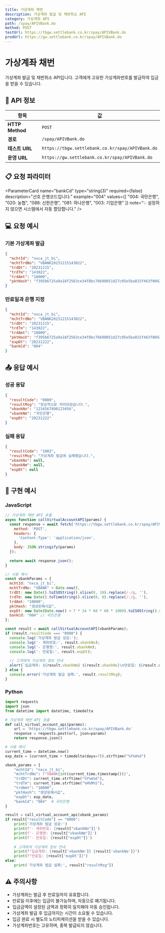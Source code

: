 ```yaml
---
title: 가상계좌 채번
description: 가상계좌 발급 및 채번취소 API
category: 가상계좌 API
path: /spay/APIVBank.do
method: POST
testUrl: https://tbgw.settlebank.co.kr/spay/APIVBank.do
prodUrl: https://gw.settlebank.co.kr/spay/APIVBank.do
---
```


# 가상계좌 채번

가상계좌 발급 및 채번취소 API입니다. 고객에게 고유한 가상계좌번호를 발급하여 입금을 받을 수 있습니다.

## 📡 API 정보

| 항목 | 값 |
|------|-----|
| **HTTP Method** | `POST` |
| **경로** | `/spay/APIVBank.do` |
| **테스트 URL** | `https://tbgw.settlebank.co.kr/spay/APIVBank.do` |
| **운영 URL** | `https://gw.settlebank.co.kr/spay/APIVBank.do` |

## 📋 요청 파라미터

<ParameterCard
  name="mchtId"
  type="string(10)"
  required={true}
  description="헥토파이낸셜에서 부여하는 고유 상점아이디입니다."
  example="nxca_jt_bi"
/>

<ParameterCard
  name="mchtTrdNo"
  type="string(100)"
  required={true}
  description="상점에서 생성하는 고유 주문번호입니다."
  example="VBANK20231215143022"
  note="⚠️ 한글은 사용할 수 없으며, 영문, 숫자, 일부 특수문자만 사용 가능합니다."
/>

<ParameterCard
  name="trdDt"
  type="string(8)"
  required={true}
  description="거래 요청 일자입니다. yyyyMMdd 형식으로 전달합니다."
  example="20231215"
/>

<ParameterCard
  name="trdTm"
  type="string(6)"
  required={true}
  description="거래 요청 시간입니다. HH24MISS 형식으로 전달합니다."
  example="143022"
/>

<ParameterCard
  name="trdAmt"
  type="string(12)"
  required={true}
  description="가상계좌 입금 예정 금액입니다."
  example="10000"
  note="💰 입금 예정 금액을 설정하며, 이 금액으로 입금 시 자동 승인됩니다."
/>

<ParameterCard
  name="pktHash"
  type="string(64)"
  required={true}
  description="SHA256 방식으로 생성한 해쉬값입니다."
  example="f395b6725a9a18f2563ce34f8bc76698051d27c05e5ba815f463f00429061c0c"
  note="🔒 거래일자 + 거래시간 + 상점아이디 + 상점주문번호 + 거래금액 + 해쉬키 순서로 조합"
/>

<ParameterCard
  name="expDt"
  type="string(8)"
  required={false}
  description="가상계좌 만료일자입니다. yyyyMMdd 형식으로 전달합니다."
  example="20231222"
  note="⏰ 설정하지 않으면 기본 만료일(7일 후)이 적용됩니다."
/>

<ParameterCard
  name="bankCd"
  type="string(3)"
  required={false}
  description="선호 은행코드입니다."
  example="004"
  values={[
    "004: 국민은행",
    "020: 농협",
    "088: 신한은행",
    "081: 하나은행",
    "003: 기업은행"
  ]}
  note="💡 설정하지 않으면 시스템에서 자동 할당합니다."
/>

## 💻 요청 예시

### 기본 가상계좌 발급

```json
{
  "mchtId": "nxca_jt_bi",
  "mchtTrdNo": "VBANK20231215143022",
  "trdDt": "20231215",
  "trdTm": "143022",
  "trdAmt": "10000",
  "pktHash": "f395b6725a9a18f2563ce34f8bc76698051d27c05e5ba815f463f00429061c0c"
}
```

### 만료일과 은행 지정

```json
{
  "mchtId": "nxca_jt_bi",
  "mchtTrdNo": "VBANK20231215143022",
  "trdDt": "20231215",
  "trdTm": "143022",
  "trdAmt": "10000",
  "pktHash": "f395b6725a9a18f2563ce34f8bc76698051d27c05e5ba815f463f00429061c0c",
  "expDt": "20231222",
  "bankCd": "004"
}
```

## 📤 응답 예시

### 성공 응답

```json
{
  "resultCode": "0000",
  "resultMsg": "정상적으로 처리되었습니다.",
  "vbankNo": "1234567890123456",
  "vbankNm": "국민은행",
  "expDt": "20231222"
}
```

### 실패 응답

```json
{
  "resultCode": "1003",
  "resultMsg": "가상계좌 발급에 실패했습니다.",
  "vbankNo": null,
  "vbankNm": null,
  "expDt": null
}
```

## 🔧 구현 예시

### JavaScript

```javascript
// 가상계좌 채번 API 호출
async function callVirtualAccountAPI(params) {
  const response = await fetch('https://tbgw.settlebank.co.kr/spay/APIVBank.do', {
    method: 'POST',
    headers: {
      'Content-Type': 'application/json',
    },
    body: JSON.stringify(params)
  });
  
  return await response.json();
}

// 사용 예시
const vbankParams = {
  mchtId: "nxca_jt_bi",
  mchtTrdNo: "VBANK" + Date.now(),
  trdDt: new Date().toISOString().slice(0, 10).replace(/-/g, ''),
  trdTm: new Date().toTimeString().slice(0, 8).replace(/:/g, ''),
  trdAmt: "10000",
  pktHash: "생성된해시값",
  expDt: new Date(Date.now() + 7 * 24 * 60 * 60 * 1000).toISOString().slice(0, 10).replace(/-/g, ''),
  bankCd: "004" // 국민은행
};

const result = await callVirtualAccountAPI(vbankParams);
if (result.resultCode === "0000") {
  console.log('가상계좌 발급 성공:');
  console.log('- 계좌번호:', result.vbankNo);
  console.log('- 은행명:', result.vbankNm);
  console.log('- 만료일:', result.expDt);
  
  // 고객에게 가상계좌 정보 안내
  alert(`입금계좌: ${result.vbankNm} ${result.vbankNo}\n만료일: ${result.expDt}`);
} else {
  console.error('가상계좌 발급 실패:', result.resultMsg);
}
```

### Python

```python
import requests
import json
from datetime import datetime, timedelta

# 가상계좌 채번 API 호출
def call_virtual_account_api(params):
    url = 'https://tbgw.settlebank.co.kr/spay/APIVBank.do'
    response = requests.post(url, json=params)
    return response.json()

# 사용 예시
current_time = datetime.now()
exp_date = (current_time + timedelta(days=7)).strftime("%Y%m%d")

vbank_params = {
    "mchtId": "nxca_jt_bi",
    "mchtTrdNo": f"VBANK{int(current_time.timestamp())}",
    "trdDt": current_time.strftime("%Y%m%d"),
    "trdTm": current_time.strftime("%H%M%S"),
    "trdAmt": "10000",
    "pktHash": "생성된해시값",
    "expDt": exp_date,
    "bankCd": "004"  # 국민은행
}

result = call_virtual_account_api(vbank_params)
if result["resultCode"] == "0000":
    print('가상계좌 발급 성공:')
    print(f'- 계좌번호: {result["vbankNo"]}')
    print(f'- 은행명: {result["vbankNm"]}')
    print(f'- 만료일: {result["expDt"]}')
    
    # 고객에게 가상계좌 정보 안내
    print(f"입금계좌: {result['vbankNm']} {result['vbankNo']}")
    print(f"만료일: {result['expDt']}")
else:
    print('가상계좌 발급 실패:', result["resultMsg"])
```

## ⚠️ 주의사항

- 가상계좌는 발급 후 만료일까지 유효합니다.
- 만료일 이후에는 입금이 불가능하며, 자동으로 폐기됩니다.
- 입금금액이 설정된 금액과 정확히 일치해야 자동 승인됩니다.
- 가상계좌 발급 후 입금까지는 시간이 소요될 수 있습니다.
- 입금 완료 시 별도의 노티피케이션을 받을 수 있습니다.
- 가상계좌번호는 고유하며, 중복 발급되지 않습니다.

